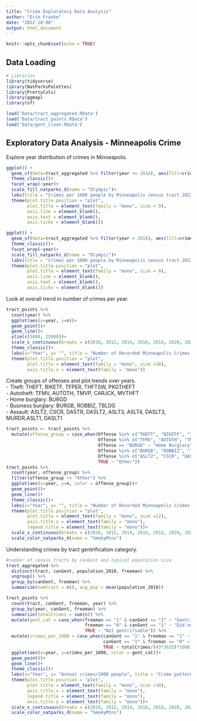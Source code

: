 ```yaml
---
title: "Crime Exploratory Data Analysis"
author: "Erin Franke"
date: "2022-10-06"
output: html_document
---
```


```r
knitr::opts_chunk$set(echo = TRUE)
```

## Data Loading 

```r
# Libraries 
library(tidyverse)
library(NatParksPalettes)
library(PrettyCols)
library(ggmap)
library(sf)

load('Data/tract_aggregated.RData')
load('Data/tract_points.RData')
load('Data/gent_clean.RData')
```

## Exploratory Data Analysis - Minneapolis Crime

Explore year distribution of crimes in Minneapolis.

```r
ggplot() +
  geom_sf(data=tract_aggregated %>% filter(year <= 2016), aes(fill=crimes_per_1000d), lwd=0.4, alpha =0.8)+
  theme_classic()+
  facet_wrap(~year)+
  scale_fill_natparks_d(name = "Olympic")+
  labs(title = "Crimes per 1000 people by Minneapolis census tract 2022", fill = "")+
  theme(plot.title.position = "plot", 
        plot.title = element_text(family = "mono", size = 9), 
        axis.line = element_blank(), 
        axis.text = element_blank(), 
        axis.ticks = element_blank())

ggplot() +
  geom_sf(data=tract_aggregated %>% filter(year > 2016), aes(fill=crimes_per_1000d), lwd=0.4, alpha =0.8)+
  theme_classic()+
  facet_wrap(~year)+
  scale_fill_natparks_d(name = "Olympic")+
  labs(title = "Crimes per 1000 people by Minneapolis census tract 2022", fill = "")+
  theme(plot.title.position = "plot", 
        plot.title = element_text(family = "mono", size = 9), 
        axis.line = element_blank(), 
        axis.text = element_blank(), 
        axis.ticks = element_blank())
```

Look at overall trend in number of crimes per year.

```r
tract_points %>%
  count(year) %>%
  ggplot(aes(x=year, y=n))+
  geom_point()+
  geom_line()+
  ylim(c(5000, 25000))+
  scale_x_continuous(breaks = c(2010, 2012, 2014, 2016, 2018, 2020, 2022))+
  theme_classic()+
  labs(x="Year", y= "", title = "Number of Recorded Minneapolis Crimes by Year")+
  theme(plot.title.position = "plot", 
        plot.title = element_text(family = "mono", size =10), 
        axis.title.x = element_text(family = "mono"))
```

Create groups of offenses and plot trends over years. \
- Theft: THEFT, BIKETF, TFPER, THFTSW, PKGTHEFT \
- Autotheft: TFMV, AUTOTH, TMVP, CARJCK, MVTHFT \
- Home burglary: BURGD \
- Business burglary: BURGB, ROBBIZ, TBLDG \
- Assault: ASLT2, CSCR, DASTR, DASLT2, ASLT3, ASLT4, DASLT3, MURDR,ASLT1, DASLT1 \

```r
tract_points <- tract_points %>%
  mutate(offense_group = case_when(Offense %in% c("THEFT", "BIKETF", "TFPER", "THFTSW", "PKGTHEFT") ~ "Theft", 
                                   Offense %in% c("TFMV", "AUTOTH", "TMVP", "CARJCK", "MVTHFT") ~ "Auto Theft",
                                   Offense == "BURGD" ~ "Home Burglary", 
                                   Offense %in% c("BURGB", "ROBBIZ", "TBLDG") ~ "Business Burglary", 
                                   Offense %in% c("ASLT2", "CSCR", "DASTR", "DASLT2", "ASLT3", "ASLT4", "DASLT3", "MURDR", "ASLT1", "DASLT1") ~ "Assault", 
                                   TRUE ~ "Other"))
tract_points %>%
  count(year, offense_group) %>%
  filter(offense_group != "Other") %>%
  ggplot(aes(x=year, y=n, color = offense_group))+
  geom_point()+
  geom_line()+
  theme_classic()+
  labs(x="Year", y= "", title = "Number of Recorded Minneapolis Crimes by Year", color = "Crime category")+
  theme(plot.title.position = "plot", 
        plot.title = element_text(family = "mono", size =12), 
        axis.title.x = element_text(family = "mono"), 
        legend.title = element_text(family = "mono"))+
  scale_x_continuous(breaks = c(2010, 2012, 2014, 2016, 2018, 2020, 2022))+
  scale_color_natparks_d(name = "SmokyMtns")
```

Understanding crimes by tract gentrification category. 

```r
#number of census tracts by canGent and typical population size
tract_aggregated %>%
  distinct(tract, canGent, population_2010, freeman) %>%
  ungroup() %>%
  group_by(canGent, freeman) %>%
  summarize(numtract = n(), avg_pop = mean(population_2010))

tract_points %>%
  count(tract, canGent, freeman, year) %>%
  group_by(year, canGent, freeman) %>%
  summarize(totalCrimes = sum(n)) %>%
  mutate(gent_cat = case_when(freeman == "1" & canGent == "1" ~ "Gentrified", 
                              freeman == "0" & canGent == "1" ~ "Did not gentrify", 
                              TRUE ~ "Not gentrifiable")) %>%
  mutate(crimes_per_1000 = case_when(canGent == "1" & freeman == "1" ~ totalCrimes/(46*3175)*1000, 
                                     canGent == "1" & freeman == "0" ~ totalCrimes/(41*4032)*1000,
                                     TRUE ~ totalCrimes/(43*3635)*1000)) %>%
  ggplot(aes(x=year, y=crimes_per_1000, color = gent_cat))+
  geom_point()+
  geom_line()+
  theme_classic()+
  labs(x="Year", y= "Annual crimes/1000 people", title = "Crime patterns by census tract gentrification category", color = "Tract category")+
  theme(plot.title.position = "plot", 
        plot.title = element_text(family = "mono", size =10), 
        axis.title.x = element_text(family = "mono"), 
        legend.title = element_text(family = "mono"), 
        axis.title.y = element_text(family = "mono"))+
  scale_x_continuous(breaks = c(2010, 2012, 2014, 2016, 2018, 2020, 2022))+
  scale_color_natparks_d(name = "SmokyMtns")
```





